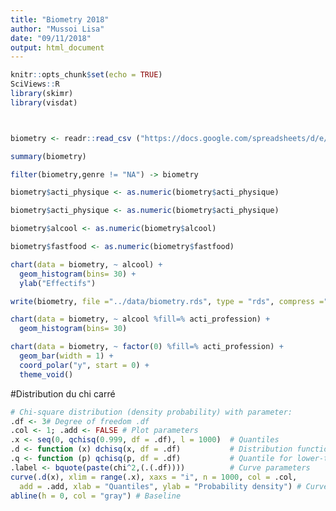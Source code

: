 ```yaml
---
title: "Biometry 2018"
author: "Mussoi Lisa"
date: "09/11/2018"
output: html_document
---
```







```r
knitr::opts_chunk$set(echo = TRUE)
SciViews::R
library(skimr)
library(visdat)
```

```r
```

```r

```

```r
biometry <- readr::read_csv ("https://docs.google.com/spreadsheets/d/e/2PACX-1vQoVtSWbENWzxbALxD0qyNDqxV4uSYqzLCtJgcNGE7ciT6nkWOjA9b6dMBHaSUY8Nw5f-mSpUEeN-3S/pub?output=csv", locale = locale(decimal_mark = ","))
```



```r
summary(biometry)
```

```r
filter(biometry,genre != "NA") -> biometry
```

```r
biometry$acti_physique <- as.numeric(biometry$acti_physique)
```


```r
biometry$acti_physique <- as.numeric(biometry$acti_physique)
```

```r
biometry$alcool <- as.numeric(biometry$alcool)
```

```r
biometry$fastfood <- as.numeric(biometry$fastfood)
```

```r
chart(data = biometry, ~ alcool) +
  geom_histogram(bins= 30) +
  ylab("Effectifs")
```

```r
write(biometry, file ="../data/biometry.rds", type = "rds", compress ="xz")
```

```r
chart(data = biometry, ~ alcool %fill=% acti_profession) +
  geom_histogram(bins= 30) 
```

```r
chart(data = biometry, ~ factor(0) %fill=% acti_profession) +
  geom_bar(width = 1) + 
  coord_polar("y", start = 0) +
  theme_void() 
```














#Distribution du chi carré
```r
# Chi-square distribution (density probability) with parameter:
.df <- 3# Degree of freedom .df
.col <- 1; .add <- FALSE # Plot parameters
.x <- seq(0, qchisq(0.999, df = .df), l = 1000)  # Quantiles
.d <- function (x) dchisq(x, df = .df)           # Distribution function
.q <- function (p) qchisq(p, df = .df)           # Quantile for lower-tail prob
.label <- bquote(paste(chi^2,(.(.df))))          # Curve parameters
curve(.d(x), xlim = range(.x), xaxs = "i", n = 1000, col = .col,
  add = .add, xlab = "Quantiles", ylab = "Probability density") # Curve
abline(h = 0, col = "gray") # Baseline
```







